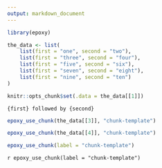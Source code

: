 ```yaml
---
output: markdown_document
---
```


```r
library(epoxy)

the_data <- list(
	list(first = "one", second = "two"),
	list(first = "three", second = "four"),
	list(first = "five", second = "six"),
	list(first = "seven", second = "eight"),
	list(first = "nine", second = "ten")
)

knitr::opts_chunk$set(.data = the_data[[1]])
```

```epoxy
{first} followed by {second}
```

```r
epoxy_use_chunk(the_data[[3]], "chunk-template")
```

```r
epoxy_use_chunk(the_data[[4]], "chunk-template")
```

```r
epoxy_use_chunk(label = "chunk-template")
```

`r epoxy_use_chunk(label = "chunk-template")`
